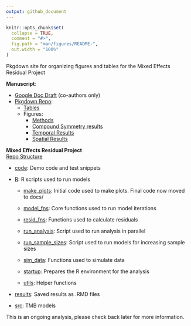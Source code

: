 ```yaml
---
output: github_document
---
```


<!-- README.md is generated from README.Rmd. Please edit that file -->

```r
knitr::opts_chunk$set(
  collapse = TRUE,
  comment = "#>",
  fig.path = "man/figures/README-",
  out.width = "100%"
)
```

<!-- badges: start -->
<!-- badges: end -->

Pkgdown site for organizing figures and tables for the Mixed Effects Residual Project


**Manuscript**:

- [Google Doc Draft](https://docs.google.com/document/d/19Y39GqVRAmoIEegxgzyf6HXVWYgWGyr5x8cyHe3qHK8/edit) (co-authors only)
- [Pkgdown Repo](https://github.com/Andrea-Havron-NOAA/MixedResidualStudy):
  - [Tables](https://andrea-havron-noaa.github.io/MixedResidualStudy/articles/TMB-validation-tables.html)
  - Figures:
    - [Methods](https://andrea-havron-noaa.github.io/MixedResidualStudy/articles/TMB-validation-figures-methods.html)
    - [Compound Symmetry results](https://andrea-havron-noaa.github.io/MixedResidualStudy/articles/TMB-validation-figures-results-simpleGLMM.html)
    - [Temporal Results](https://andrea-havron-noaa.github.io/MixedResidualStudy/articles/TMB-validation-figures-results-randomwalk.html)
    - [Spatial Results](https://andrea-havron-noaa.github.io/MixedResidualStudy/articles/TMB-validation-figures-results-spatial.html)


**Mixed Effects Residual Project**
<br>
[Repo Structure](https://github.com/Cole-Monnahan-NOAA/mixed_resids) 

- [code](https://github.com/Cole-Monnahan-NOAA/mixed_resids/tree/main/code): Demo code and test snippets

- [R](https://github.com/Cole-Monnahan-NOAA/mixed_resids/tree/main/R): R scripts used to run models

  - [make_plots](https://github.com/Cole-Monnahan-NOAA/mixed_resids/blob/main/R/make_plots.R): Initial code used to make plots. Final code now moved to docs/

  - [model_fns](https://github.com/Cole-Monnahan-NOAA/mixed_resids/blob/main/R/model_fns.R): Core functions used to run model iterations

  - [resid_fns](https://github.com/Cole-Monnahan-NOAA/mixed_resids/blob/main/R/resid_fns.R): Functions used to calculate residuals

  - [run_analysis](https://github.com/Cole-Monnahan-NOAA/mixed_resids/blob/main/R/run_analysis.R): Script used to run analysis in parallel

  - [run_sample_sizes](https://github.com/Cole-Monnahan-NOAA/mixed_resids/blob/main/R/run_sample_sizes.R): Script used to run models for increasing sample sizes

  - [sim_data](https://github.com/Cole-Monnahan-NOAA/mixed_resids/blob/main/R/sim_data.R): Functions used to simulate data

  - [startup](https://github.com/Cole-Monnahan-NOAA/mixed_resids/blob/main/R/startup.R): Prepares the R environment for the analysis

  - [utils](https://github.com/Cole-Monnahan-NOAA/mixed_resids/blob/main/R/utils.R): Helper functions

- [results](https://github.com/Cole-Monnahan-NOAA/mixed_resids/tree/main/results): Saved results as .RMD files

- [src](https://github.com/Cole-Monnahan-NOAA/mixed_resids/tree/main/src): TMB models



This is an ongoing analysis, please check back later for more information.
